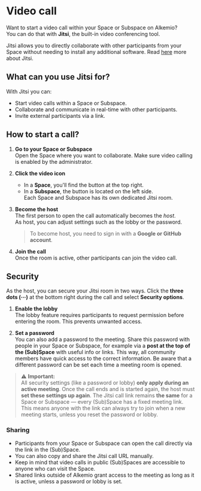 # Video call

Want to start a video call within your Space or Subspace on Alkemio?  
You can do that with **Jitsi**, the built-in video conferencing tool.

Jitsi allows you to directly collaborate with other participants from your Space without needing to install any additional software.
Read [here](https://jitsi.org/jitsi-meet/) more about Jitsi.


## What can you use Jitsi for?

With Jitsi you can:

- Start video calls within a Space or Subspace.  
- Collaborate and communicate in real-time with other participants.  
- Invite external participants via a link.  

## How to start a call?

1. **Go to your Space or Subspace**  
   Open the Space where you want to collaborate. Make sure video calling is enabled by the administrator.

2. **Click the video icon**  
   - In a **Space**, you'll find the button at the top right.  
   - In a **Subspace**, the button is located on the left side.  
   Each Space and Subspace has its own dedicated Jitsi room.

3. **Become the host**  
   The first person to open the call automatically becomes the *host*.  
   As host, you can adjust settings such as the lobby or the password.  
   > To become host, you need to sign in with a **Google or GitHub account**.

4. **Join the call**  
   Once the room is active, other participants can join the video call.


## Security

As the host, you can secure your Jitsi room in two ways.
Click the **three dots (⋯)** at the bottom right during the call and select **Security options**.

1. **Enable the lobby**  
   The lobby feature requires participants to request permission before entering the room. This prevents unwanted access.

2. **Set a password**  
   You can also add a password to the meeting.
   Share this password with people in your Space or Subspace, for example via a **post at the top of the (Sub)Space** with useful info or links.
   This way, all community members have quick access to the correct information.
   Be aware that a different password can be set each time a meeting room is opened.

> ⚠️ **Important:**  
> All security settings (like a password or lobby) **only apply during an active meeting**.
> Once the call ends and is started again, the host must **set these settings up again**.
> The Jitsi call link remains **the same** for a Space or Subspace — every (Sub)Space has a fixed meeting link.
> This means anyone with the link can always try to join when a new meeting starts, unless you reset the password or lobby.


### Sharing

- Participants from your Space or Subspace can open the call directly via the link in the (Sub)Space.  
- You can also copy and share the Jitsi call URL manually.  
- Keep in mind that video calls in public (Sub)Spaces are accessible to anyone who can visit the Space.  
- Shared links outside of Alkemio grant access to the meeting as long as it is active, unless a password or lobby is set.
